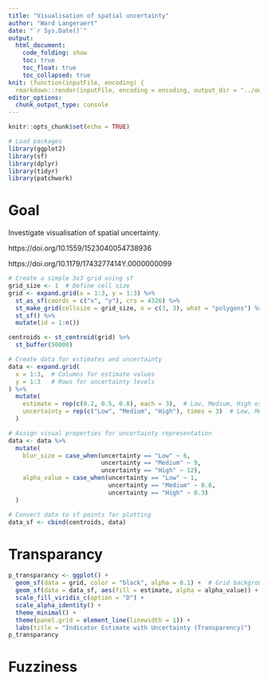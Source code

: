 ```yaml
---
title: "Visualisation of spatial uncertainty"
author: "Ward Langeraert"
date: "`r Sys.Date()`"
output:
  html_document:
    code_folding: show
    toc: true
    toc_float: true
    toc_collapsed: true
knit: (function(inputFile, encoding) {
  rmarkdown::render(inputFile, encoding = encoding, output_dir = "../output/reports") })
editor_options: 
  chunk_output_type: console
---
```


```r
knitr::opts_chunk$set(echo = TRUE)
```

```r
# Load packages
library(ggplot2)
library(sf)
library(dplyr)
library(tidyr)
library(patchwork)
```

# Goal

Investigate visualisation of spatial uncertainty.

https://doi.org/10.1559/1523040054738936

https://doi.org/10.1179/1743277414Y.0000000099

```r
# Create a simple 3x3 grid using sf
grid_size <- 1  # Define cell size
grid <- expand.grid(x = 1:3, y = 1:3) %>%
  st_as_sf(coords = c("x", "y"), crs = 4326) %>%
  st_make_grid(cellsize = grid_size, n = c(3, 3), what = "polygons") %>%
  st_sf() %>%
  mutate(id = 1:n())

centroids <- st_centroid(grid) %>%
  st_buffer(50000)

# Create data for estimates and uncertainty
data <- expand.grid(
  x = 1:3,  # Columns for estimate values
  y = 1:3   # Rows for uncertainty levels
) %>%
  mutate(
    estimate = rep(c(0.2, 0.5, 0.8), each = 3),  # Low, Medium, High estimates
    uncertainty = rep(c("Low", "Medium", "High"), times = 3)  # Low, Medium, High uncertainty
  )

# Assign visual properties for uncertainty representation
data <- data %>%
  mutate(
    blur_size = case_when(uncertainty == "Low" ~ 6,
                          uncertainty == "Medium" ~ 9,
                          uncertainty == "High" ~ 12),
    alpha_value = case_when(uncertainty == "Low" ~ 1,
                            uncertainty == "Medium" ~ 0.6,
                            uncertainty == "High" ~ 0.3)
  )

# Convert data to sf points for plotting
data_sf <- cbind(centroids, data)
```

# Transparancy

```r
p_transparancy <- ggplot() +
  geom_sf(data = grid, color = "black", alpha = 0.1) +  # Grid background
  geom_sf(data = data_sf, aes(fill = estimate, alpha = alpha_value)) +
  scale_fill_viridis_c(option = "D") +
  scale_alpha_identity() +
  theme_minimal() +
  theme(panel.grid = element_line(linewidth = 1)) +
  labs(title = "Indicator Estimate with Uncertainty (Transparency)")
p_transparancy
```


# Fuzziness

